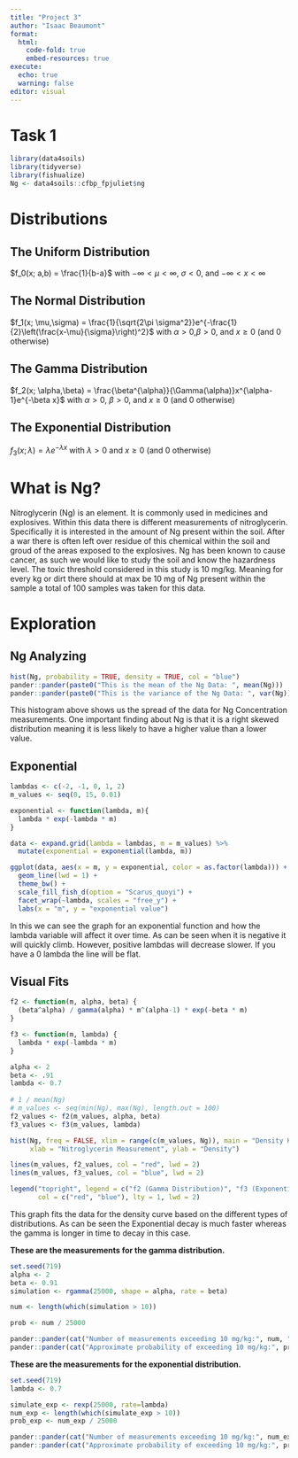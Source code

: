 ```yaml
---
title: "Project 3"
author: "Isaac Beaumont"
format:
  html:
    code-fold: true
    embed-resources: true
execute: 
  echo: true
  warning: false
editor: visual
---
```


# Task 1

```r
library(data4soils)
library(tidyverse)
library(fishualize)
Ng <- data4soils::cfbp_fpjuliet$ng
```

::: panel-tabset
# Distributions

## The Uniform Distribution

$f_0(x; a,b) = \frac{1}{b-a}$ with $-\infty < \mu < \infty$, $\sigma < 0$, and $-\infty < x < \infty$

## The Normal Distribution

$f_1(x; \mu,\sigma) = \frac{1}{\sqrt{2\pi \sigma^2}}e^{-\frac{1}{2}\left(\frac{x-\mu}{\sigma}\right)^2}$ with $\alpha > 0$,$\beta > 0$, and $x \ge 0$ (and 0 otherwise)

## The Gamma Distribution

$f_2(x; \alpha,\beta) = \frac{\beta^{\alpha}}{\Gamma(\alpha)}x^{\alpha-1}e^{-\beta x}$ with $\alpha > 0$, $\beta > 0$, and $x \ge 0$ (and 0 otherwise)

## The Exponential Distribution

$f_3(x; \lambda) = \lambda e^{-\lambda x}$ with $\lambda > 0$ and $x \ge 0$ (and 0 otherwise)

# What is Ng?

Nitroglycerin (Ng) is an element. It is commonly used in medicines and explosives. Within this data there is different measurements of nitroglycerin. Specifically it is interested in the amount of Ng present within the soil. After a war there is often left over residue of this chemical within the soil and groud of the areas exposed to the explosives. Ng has been known to cause cancer, as such we would like to study the soil and know the hazardness level. The toxic threshold considered in this study is 10 mg/kg. Meaning for every kg or dirt there should at max be 10 mg of Ng present within the sample a total of 100 samples was taken for this data.

# Exploration

## Ng Analyzing

```r
hist(Ng, probability = TRUE, density = TRUE, col = "blue")
pander::pander(paste0("This is the mean of the Ng Data: ", mean(Ng)))
pander::pander(paste0("This is the variance of the Ng Data: ", var(Ng)))
```

This histogram above shows us the spread of the data for Ng Concentration measurements. One important finding about Ng is that it is a right skewed distribution meaning it is less likely to have a higher value than a lower value.

## Exponential

```r
lambdas <- c(-2, -1, 0, 1, 2)
m_values <- seq(0, 15, 0.01)

exponential <- function(lambda, m){
  lambda * exp(-lambda * m)
}

data <- expand.grid(lambda = lambdas, m = m_values) %>%
  mutate(exponential = exponential(lambda, m))

ggplot(data, aes(x = m, y = exponential, color = as.factor(lambda))) + 
  geom_line(lwd = 1) + 
  theme_bw() + 
  scale_fill_fish_d(option = "Scarus_quoyi") + 
  facet_wrap(~lambda, scales = "free_y") + 
  labs(x = "m", y = "exponential value")

```

In this we can see the graph for an exponential function and how the lambda variable will affect it over time. As can be seen when it is negative it will quickly climb. However, positive lambdas will decrease slower. If you have a 0 lambda the line will be flat.

## Visual Fits

```r
f2 <- function(m, alpha, beta) {
  (beta^alpha) / gamma(alpha) * m^(alpha-1) * exp(-beta * m)
}

f3 <- function(m, lambda) {
  lambda * exp(-lambda * m)
}

alpha <- 2
beta <- .91
lambda <- 0.7
  
# 1 / mean(Ng)
# m_values <- seq(min(Ng), max(Ng), length.out = 100)
f2_values <- f2(m_values, alpha, beta)
f3_values <- f3(m_values, lambda)

hist(Ng, freq = FALSE, xlim = range(c(m_values, Ng)), main = "Density Histogram",
     xlab = "Nitroglycerin Measurement", ylab = "Density")

lines(m_values, f2_values, col = "red", lwd = 2)
lines(m_values, f3_values, col = "blue", lwd = 2)

legend("topright", legend = c("f2 (Gamma Distribution)", "f3 (Exponential Distribution)"), 
       col = c("red", "blue"), lty = 1, lwd = 2)

```

This graph fits the data for the density curve based on the different types of distributions. As can be seen the Exponential decay is much faster whereas the gamma is longer in time to decay in this case.

**These are the measurements for the gamma distribution.**

```r
set.seed(719) 
alpha <- 2  
beta <- 0.91
simulation <- rgamma(25000, shape = alpha, rate = beta)

num <- length(which(simulation > 10))

prob <- num / 25000

pander::pander(cat("Number of measurements exceeding 10 mg/kg:", num, "\n"))
pander::pander(cat("Approximate probability of exceeding 10 mg/kg:", prob, "\n"))

```

**These are the measurements for the exponential distribution.**

```r

set.seed(719)
lambda <- 0.7

simulate_exp <- rexp(25000, rate=lambda)
num_exp <- length(which(simulate_exp > 10))
prob_exp <- num_exp / 25000

pander::pander(cat("Number of measurements exceeding 10 mg/kg:", num_exp, "\n"))
pander::pander(cat("Approximate probability of exceeding 10 mg/kg:", prob_exp, "\n"))
```
:::
